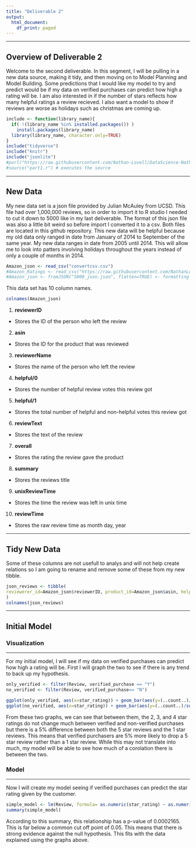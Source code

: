 ```yaml
---
title: "Deliverable 2"
output:
  html_document:
    df_print: paged
---
```


***

## Overview of Deliverable 2
Welcome to the second deliverable. In this segment, I will be pulling in a new data source, making it tidy, and then moving on to Model Planning and Model Building. Some predictions that I would like my model to try and predict would be if my data on verified purchases can predict how high a rating will be. I am also interested in if the number of stars reflects how many helpful ratings a review recieved. I also want a model to show if reviews are worse as holidays such as christmas are coming up.

```r
include <- function(library_name){
  if( !(library_name %in% installed.packages()) )
    install.packages(library_name) 
  library(library_name, character.only=TRUE)
}
include("tidyverse")
include("knitr")
include("jsonlite")
#purl("https://raw.githubusercontent.com/Nathan-Lovell/DataScience-Nathan-Lovell/master/deliverable1.Rmd", output = "part1.r") # produces r source from rmd
#source("part1.r") # executes the source
```
***
## New Data

My new data set is a json file provided by Julian McAuley from UCSD. This file had over 1,000,000 reviews, so in order to import it to R studio I needed to cut it down to 5000 like in my last deliverable. The format of this json file was also a little bit weird so before import I converted it to a csv. Both files are located in this github repository. This new data will be helpful because my old data only ranged in date from January of 2014 to September of the same year. My new data ranges in date from 2005 until 2014. This will allow me to look into patters involving holidays throughout the years instead of only a couple of months in 2014.

```r
Amazon_json <- read_csv("convertcsv.csv")
#Amazon_Ratings <- read_csv("https://raw.githubusercontent.com/NathanLovell/DataScience-Nathan-Lovell/master/5000_Rows.csv")
#Amazon_json <- fromJSON("5000_json.json", flatten=TRUE) <- formatting error and cannot run. Must convert to csv
```

This data set has 10 column names.
```r
colnames(Amazon_json)
```

1. **reviewerID**
  + Stores the ID of the person who left the review
2. **asin**
  + Stores the ID for the product that was reviewed
3. **reviewerName**
  + Stores the name of the person who left the review
4. **helpful/0**
  + Stores the number of helpful review votes this review got
5. **helpful/1**
  + Stores the total number of helpful and non-helpful votes this review got
6. **reviewText**
  + Stores the text of the review
7. **overall**
  + Stores the rating the review gave the product
8. **summary**
  + Stores the reviews title
9. **unixReviewTime**
  + Stores the time the review was left in unix time
10. **reviewTime**
  + Stores the raw review time as month day, year
  
***
## Tidy New Data
Some of these columns are not usefull to analys and will not help create relations so I am going to rename and remove some of these from my new tibble.
```r
json_reviews <- tibble(
reviewerer_id=Amazon_json$reviewerID, product_id=Amazon_json$asin, helpful_vote=Amazon_json$`helpful/0`, total_vote=Amazon_json$`helpful/1`, review_title=Amazon_json$summary, review_text=Amazon_json$reviewText, review_time=Amazon_json$unixReviewTime
)
colnames(json_reviews)
```

***
## Initial Model

### Visualization
***
For my initial model, I will see if my data on verified purchases can predict how high a rating will be. First I will graph the two to see if there is any trend to back up my hypothesis.
```r
only_verified <- filter(Review, verified_purchase == "Y")
no_verified <- filter(Review, verified_purchase== "N")
```
```r
ggplot(only_verified, aes(x=star_rating)) + geom_bar(aes(y=(..count..)/sum(..count..))) + coord_cartesian(ylim=c(0, .60)) + labs(title="Verified Purchase Reviews", x="Number of Stars", y="% of Reviews")
ggplot(no_verified, aes(x=star_rating)) + geom_bar(aes(y=(..count..)/sum(..count..))) + coord_cartesian(ylim=c(0, .60)) + labs(title="Non-Verified Purchase Reviews", x="Number of Stars", y="% of Reviews")
```

From these two graphs, we can see that between them, the 2, 3, and 4 star ratings do not change much between verified and non-verified purchases but there is a 5% difference between both the 5 star reviews and the 1 star reviews. This means that verified purchasers are 5% more likely to drop a 5 star review rather than a 1 star review. While this may not translate into much, my model will be able to see how much of a corolation there is between the two.

### Model
***
Now I will create my model seeing if verified purchases can predict the star rating given by the customer.
```r
simple_model <- lm(Review, formula= as.numeric(star_rating) ~ as.numeric(verified_purchase))
summary(simple_model)
```

According to this summary, this relationship has a p-value of 0.0002165. This is far below a common cut off point of 0.05. This means that there is strong evidence against the null hypothesis. This fits with the data explained using the graphs above.


